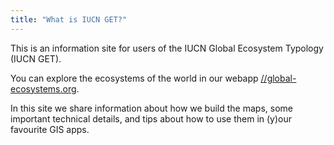 ```yaml
---
title: "What is IUCN GET?"
---
```


This is an information site for users of the IUCN Global Ecosystem Typology (IUCN GET). 

You can explore the ecosystems of the world in our webapp [//global-ecosystems.org](https://global-ecosystems.org).

In this site we share information about how we build the maps, some important technical details, and tips about how to use them in (y)our favourite GIS apps.


